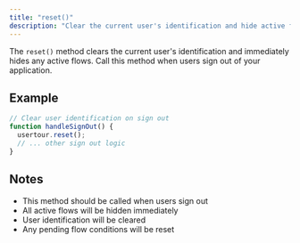 ```yaml
---
title: "reset()"
description: "Clear the current user's identification and hide active flows"
---
```


The `reset()` method clears the current user's identification and immediately hides any active flows. Call this method when users sign out of your application.

## Example

```javascript
// Clear user identification on sign out
function handleSignOut() {
  usertour.reset();
  // ... other sign out logic
}
```

## Notes

- This method should be called when users sign out
- All active flows will be hidden immediately
- User identification will be cleared
- Any pending flow conditions will be reset